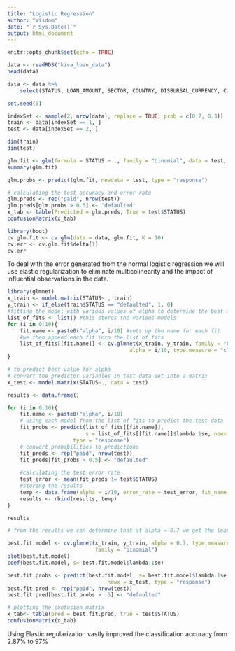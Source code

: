 ```yaml
---
title: "Logistic Regression"
author: "Wisdom"
date: "`r Sys.Date()`"
output: html_document
---
```


```r
knitr::opts_chunk$set(echo = TRUE)
```

```r
data <- readRDS("kiva_loan_data")
head(data)
```

```r
data <- data %>%
    select(STATUS, LOAN_AMOUNT, SECTOR, COUNTRY, DISBURSAL_CURRENCY, CURRENCY_EXCHANGE, GENDER, REPAYMENT_INTERVAL, NUM_OWNERS)

set.seed(5)

indexSet <- sample(2, nrow(data), replace = TRUE, prob = c(0.7, 0.3))
train <- data[indexSet == 1, ]
test <- data[indexSet == 2, ]

dim(train)
dim(test)
```



```r

glm.fit <- glm(formula = STATUS ~ ., family = "binomial", data = test, maxit = 500)
summary(glm.fit)

glm.probs <- predict(glm.fit, newdata = test, type = "response")

# calculating the test accuracy and error rate
glm.preds <- rep("paid", nrow(test))
glm.preds[glm.probs > 0.5] <- 'defaulted'
x_tab <- table(Predicted = glm.preds, True = test$STATUS)
confusionMatrix(x_tab)
```


```r
library(boot)
cv.glm.fit <- cv.glm(data = data, glm.fit, K = 10) 
cv.err <- cv.glm.fit$delta[1]
cv.err
```


To deal with the error generated from the normal logistic regression we will use 
elastic regularization to eliminate multicolinearity and the impact of 
influential observations in the data.

```r
library(glmnet)
x_train <- model.matrix(STATUS~., train)
y_train <- if_else(train$STATUS == "defaulted", 1, 0)
#fitting the model with various values of alpha to determine the best alpha value
list_of_fits <- list() #this stores the various models
for (i in 0:10){
    fit.name <- paste0("alpha", i/10) #sets up the name for each fit
    #we then append each fit into the list of fits
    list_of_fits[[fit.name]] <- cv.glmnet(x_train, y_train, family = "binomial",
                                       alpha = i/10, type.measure = "class")
}

# to predict best value for alpha
# convert the predictor variables in test data set into a matrix
x_test <- model.matrix(STATUS~., data = test)

results <- data.frame()

for (i in 0:10){
    fit.name <- paste0("alpha", i/10)
    # using each model from the list of fits to predict the test data
    fit_probs <- predict(list_of_fits[[fit.name]], 
                         s = list_of_fits[[fit.name]]$lambda.1se, newx = x_test, 
                     type = "response")
    # convert probabilities to predictions
    fit_preds <- rep("paid", nrow(test))
    fit_preds[fit_probs > 0.5] <- "defaulted"
    
    #calculating the test error rate
    test_error <- mean(fit_preds != test$STATUS)
    #storing the results
    temp <- data.frame(alpha = i/10, error_rate = test_error, fit_name = fit.name)
    results <- rbind(results, temp)
}

results

```

```r
# from the results we can determine that at alpha = 0.7 we get the least test error rate

best.fit.model <- cv.glmnet(x_train, y_train, alpha = 0.7, type.measure = "class",
                            family = "binomial")
plot(best.fit.model)
coef(best.fit.model, s= best.fit.model$lambda.1se)

best.fit.probs <- predict(best.fit.model, s= best.fit.model$lambda.1se, 
                                newx = x_test, type = "response")
best.fit.pred <- rep("paid", nrow(test))
best.fit.pred[best.fit.probs > .5] <- "defaulted"

# plotting the confusion matrix
x_tab<- table(pred = best.fit.pred, true = test$STATUS)
confusionMatrix(x_tab)
```
Using Elastic regularization vastly improved the classification accuracy 
from 2.87% to 97%

